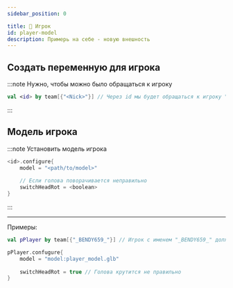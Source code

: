 ```yaml
---
sidebar_position: 0

title: 💁 Игрок
id: player-model
description: Примерь на себе - новую внешность
---
```


## Создать переменную для игрока

:::note Нужно, чтобы можно было обращаться к игроку
```kts
val <id> by team[{"<Nick>"}] // Через id мы будет обращаться к игроку "Nick"
```
:::

## Модель игрока

:::note Установить модель игрока
```kts
<id>.configure{
    model = "<path/to/model>"
    
    // Если голова поворачивается неправильно
    switchHeadRot = <boolean>
}
```

:::

---

Примеры:
```kts
val pPlayer by team[{"_BENDY659_"}] // Игрок с именем "_BENDY659_" должен существовать в мире, иначе никакого толку

pPlayer.confugure{
    model = "model:player_model.glb"
    
    switchHeadRot = true // Голова крутится не правильно
}
```
